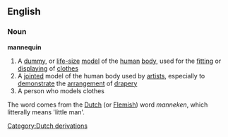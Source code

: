 ==English==
===Noun===
'''mannequin'''
{{wikipedia}}
#A [[dummy]], or [[life-size]] [[model]] of the [[human]] [[body]], used for the [[fitting]] or [[display]]ing of [[clothes]]
#A [[jointed]] model of the human body used by [[artist]]s, especially to [[demonstrate]] the [[arrangement]] of [[drapery]]
#A person who models clothes
[[Category:Dutch derivations]]

The word comes from the [[Dutch]] (or [[Flemish]]) word ''manneken'', which litterally means 'little man'.
